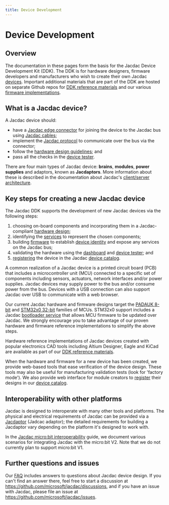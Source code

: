 ```yaml
---
title: Device Development 
---
```


# Device Development 

## Overview

The documentation in these pages form the basis for the Jacdac Device Development Kit (DDK). The DDK is for hardware designers, firmware developers and manufacturers who wish to create their own Jacdac [devices](/devices). Important additional materials that are part of the DDK are hosted on separate Github repos for [DDK reference materials](https://github.com/microsoft/jacdac-ddk) and our various [firmware implementations](https://microsoft.github.io/jacdac-docs/ddk/firmware/).

## What is a Jacdac device?

A Jacdac device should:

-   have a [Jacdac edge connector](./design/electro-mechanical#pcb-edge-connector) for joining the device to the Jacdac bus
    using [Jacdac cables](./design/electro-mechanical#cable-connectors-and-assemblies);
-   implement the [Jacdac protocol](/reference/protocol/) to communicate over the bus via the connector;
-   follow the [hardware design guidelines](./design/); and
-   pass all the checks in the [device tester](/tools/device-tester/).

There are four main types of Jacdac device: **brains**, **modules**, **power supplies** and adaptors, known as  **Jacdaptors**. More information about these is described in the documentation about Jacdac's [client/server architecture](/reference/clientserver).

## Key steps for creating a new Jacdac device 

The Jacdac DDK supports the development of new Jacdac devices via the following steps:

1. choosing on-board components and incorporating them in a Jacdac-compliant [hardware design](./design);
2. identifying the [services](/services/) to represent the chosen components;
3. building [firmware](./firmware/) to establish [device identity](/reference#device-identification) and
   expose any services on the Jacdac bus;
4. validating the hardware using the [dashboard](/dashboard) and [device tester](/tools/device-tester); and
5. [registering](/tools/device-registration) the device in the Jacdac [device catalog](/devices).

A common realization of a Jacdac device is a printed circuit board (PCB) that includes a microcontroller unit (MCU) connected to a specific set of components including sensors, actuators, network interfaces and/or power supplies. Jacdac devices may supply power to the bus and/or consume power from the bus.  Devices with a USB connection can also support Jacdac over USB to communicate with a web browser.

Our current Jacdac hardware and firmware designs target the [PADAUK 8-bit](https://github.com/microsoft/jacdac-padauk) 
and [STM32x0 32-bit](https://github.com/microsoft/jacdac-stm32x0) families of MCUs.
STM32x0 support includes a Jacdac [bootloader service](/services/bootloader/) that allows MCU firmware to be updated over Jacdac.
We strongly encourage you to take advantage of our proven hardware and firmware reference implementations to simplify the above steps.

Hardware reference implementations of Jacdac devices created with popular electronics CAD tools including Altium Designer, Eagle and KiCad are available as part of our
[DDK reference materials](https://github.com/microsoft/jacdac-ddk).

When the hardware and firmware for a new device has been created, we provide web-based tools that ease verification of the device design. These tools may also be useful for manufacturing validation tests (look for 'factory mode'). We also provide web interface for module creators to [register](/tools/device-registration) their designs in our [device catalog](/devices).

## Interoperability with other platforms

Jacdac is designed to interoperate with many other tools and platforms. The physical and electrical requirements of Jacdac can be provided via a [Jacdaptor](/start/jacdaptors/) (Jadcac adaptor); the detailed requirements for building a Jacdaptor vary depending on the platform it's designed to work with. 

In the [Jacdac micro:bit interoperability](/ddk/microbit) guide, we document various scenarios for integrating Jacdac with the micro:bit V2. Note that we do not currently plan to support micro:bit V1.

## Further questions and issues

Our [FAQ](/faq) includes answers to questions about Jacdac device design. 
If you can't find an answer there, feel free to start a discussion at https://github.com/microsoft/jacdac/discussions, and if you have an issue with Jacdac, please file an issue at https://github.com/microsoft/jacdac/issues. 
